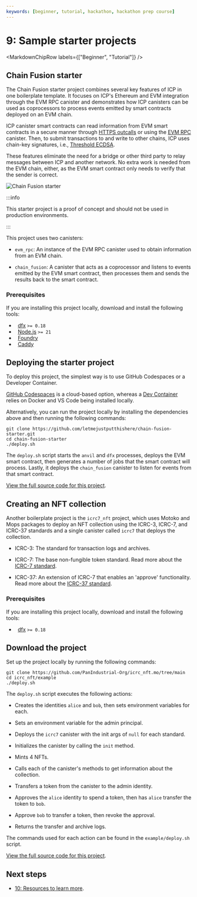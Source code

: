 ```yaml
---
keywords: [beginner, tutorial, hackathon, hackathon prep course]
---
```



# 9: Sample starter projects

<MarkdownChipRow labels={["Beginner", "Tutorial"]} />

## Chain Fusion starter

The Chain Fusion starter project combines several key features of ICP in one boilerplate template. It focuses on ICP's Ethereum and EVM integration through the EVM RPC canister and demonstrates how ICP canisters can be used as coprocessors to process events emitted by smart contracts deployed on an EVM chain.

ICP canister smart contracts can read information from EVM smart contracts in a secure manner through [HTTPS outcalls](https://internetcomputer.org/https-outcalls) or using the [EVM RPC](https://internetcomputer.org/docs/current/building-dapps/chain-fusion/ethereum/evm-rpc/overview) canister. Then, to submit transactions to and write to other chains, ICP uses chain-key signatures, i.e., [Threshold ECDSA](https://internetcomputer.org/docs/current/building-dapps/using-network-features/signatures/t-ecdsa).

These features eliminate the need for a bridge or other third party to relay messages between ICP and another network. No extra work is needed from the EVM chain, either, as the EVM smart contract only needs to verify that the sender is correct.

![Chain Fusion starter](./_attachments/chain-fusion-starter.png)

:::info

This starter project is a proof of concept and should not be used in production environments.

:::

This project uses two canisters:

- `evm_rpc`: An instance of the EVM RPC canister used to obtain information from an EVM chain.

- `chain_fusion`: A canister that acts as a coprocessor and listens to events emitted by the EVM smart contract, then processes them and sends the results back to the smart contract.

### Prerequisites

If you are installing this project locally, download and install the following tools:

-   [dfx](/docs/current/building-dapps/getting-started/install) `>= 0.18`
-   [Node.js](https://nodejs.org/en/) `>= 21`
-   [Foundry](https://github.com/foundry-rs/foundry)
-   [Caddy](https://caddyserver.com/docs/install#install)

## Deploying the starter project

To deploy this project, the simplest way is to use GitHub Codespaces or a Developer Container.

[GitHub Codespaces](https://codespaces.new/letmejustputthishere/chain-fusion-starter/?quickstart=1) is a cloud-based option, whereas a [Dev Container](https://vscode.dev/redirect?url=vscode://ms-vscode-remote.remote-containers/cloneInVolume?url=https://github.com/letmejustputthishere/chain-fusion-starter) relies on Docker and VS Code being installed locally.

Alternatively, you can run the project locally by installing the dependencies above and then running the following commands:

```
git clone https://github.com/letmejustputthishere/chain-fusion-starter.git
cd chain-fusion-starter
./deploy.sh
```

The `deploy.sh` script starts the `anvil` and `dfx` processes, deploys the EVM smart contract, then generates a number of jobs that the smart contract will process. Lastly, it deploys the `chain_fusion` canister to listen for events from that smart contract.

[View the full source code for this project](https://github.com/letmejustputthishere/chain-fusion-starter).

## Creating an NFT collection

Another boilerplate project is the `icrc7_nft` project, which uses Motoko and Mops packages to deploy an NFT collection using the ICRC-3, ICRC-7, and ICRC-37 standards and a single canister called `icrc7` that deploys the collection.

- ICRC-3: The standard for transaction logs and archives.

- ICRC-7: The base non-fungible token standard. Read more about the [ICRC-7 standard](https://github.com/dfinity/ICRC/tree/main/ICRCs/ICRC-7).

- ICRC-37: An extension of ICRC-7 that enables an 'approve' functionality. Read more about the [ICRC-37 standard](https://github.com/dfinity/ICRC/tree/main/ICRCs/ICRC-37).

### Prerequisites

If you are installing this project locally, download and install the following tools:

-   [dfx](/docs/current/building-dapps/getting-started/install) `>= 0.18`

## Download the project

Set up the project locally by running the following commands:

```
git clone https://github.com/PanIndustrial-Org/icrc_nft.mo/tree/main
cd icrc_nft/example
./deploy.sh
```

The `deploy.sh` script executes the following actions:

- Creates the identities `alice` and `bob`, then sets environment variables for each.

- Sets an environment variable for the admin principal.

- Deploys the `icrc7` canister with the init args of `null` for each standard.

- Initializes the canister by calling the `init` method.

- Mints 4 NFTs.

- Calls each of the canister's methods to get information about the collection.

- Transfers a token from the canister to the admin identity.

- Approves the `alice` identity to spend a token, then has `alice` transfer the token to `bob`.

- Approve `bob` to transfer a token, then revoke the approval.

- Returns the transfer and archive logs.

The commands used for each action can be found in the `example/deploy.sh` script.

[View the full source code for this project](https://github.com/PanIndustrial-Org/icrc_nft.mo).

## Next steps

- [10: Resources to learn more](/docs/current/tutorials/hackathon-prep-course/resources).